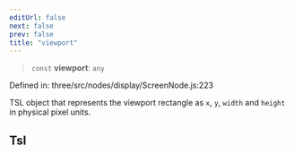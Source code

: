 ```yaml
---
editUrl: false
next: false
prev: false
title: "viewport"
---
```


> `const` **viewport**: `any`

Defined in: three/src/nodes/display/ScreenNode.js:223

TSL object that represents the viewport rectangle as `x`, `y`, `width` and `height` in physical pixel units.

## Tsl
